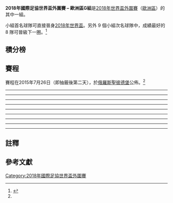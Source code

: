 '''2018年國際足協世界盃外圍賽 – 歐洲區G組'''是[[2018年國際足協世界盃|2018年世界盃]][[2018年國際足協世界盃外圍賽|外圍賽]]（[[2018年國際足協世界盃外圍賽_(歐洲區)|歐洲區]]）的其中一組。

小組首名球隊可直接晉身[[2018年國際足協世界盃|2018年世界盃]]。另外 9 個小組次名球隊中，成績最好的 8 隊可晉級下一圈。<ref name="draw format">{{cite web |url=http://www.uefa.com/worldcup/news/newsid=2257685.html |title=FIFA World Cup qualifying draw format |publisher=UEFA.com |date=2015年6月16日 |accessdate=2015年7月25日 |deadurl=yes |archiveurl=https://web.archive.org/web/20160626094547/http://www.uefa.com/worldcup/news/newsid%3D2257685.html |archivedate=2016年6月26日 }}</ref>

== 積分榜 ==
{{2018年國際足協世界盃外圍賽 – 歐洲區G組
| expanded    = yes
| fixtures    = yes
}}

== 賽程 ==
賽程在2015年7月26日（即抽籤後第二天），於[[俄羅斯|俄羅斯]][[聖彼德堡|聖彼德堡]]公佈。<ref name="draw format" />

{{football box |id="Albania v Macedonia"
|date={{Start date|2016|9|5|df=y}}
|time=20:45<br />(20:45 [[UTC+2|UTC+2]])
|team1={{fb-rt|ALB}}
|score=2–1{{refn|阿爾巴尼亞對馬其頓的比賽因突然出現惡劣天氣，比賽至76分鐘被腰斬，當時雙方打成1-1。比賽於2016年9月6日下午2:00重新進行。<ref>{{cite web|url=http://www.bbc.com/sport/football/37211391|title=Rain stops Albania v Macedonia with score at 1-1|publisher=BBC Sport|date=5 September 2016|accessdate=2016-09-15|archive-date=2019-04-20|archive-url=https://web.archive.org/web/20190420060721/https://www.bbc.com/sport/football/37211391|dead-url=no}}</ref>|group="note"|name="ALBvMKD Suspended"}}
|report=[http://www.fifa.com/worldcup/matches/round=276483/match=300332082/index.html 報告 (FIFA)]<br />[http://www.uefa.com/worldcup/season=2018/matches/round=2000717/match=2017810/index.html 報告 (UEFA)]
|team2={{fb|MKD}}
|goals1=[[阿尔曼多·萨迪库|萨迪库]] {{goal|9}}<br />[[Bekim_Balaj|Balaj]] {{goal|89}}
|goals2=[[Ezgjan_Alioski|Alioski]] {{goal|51}}
|stadium=[[Loro_Boriçi_Stadium|Loro Boriçi Stadium]], [[斯库台|斯库台]]
|attendance=14,667
|referee=[[Hüseyin_Göçek|Hüseyin Göçek]] ([[土耳其足球總會|土耳其]])
}}
{{football box |id="Israel v Italy"
|date={{Start date|2016|9|5|df=y}}
|time=20:45<br />(21:45 [[UTC+3|UTC+3]])
|team1={{fb-rt|ISR}}
|score=1–3
|report=[http://www.fifa.com/worldcup/matches/round=276483/match=300332099/index.html 報告 (FIFA)]<br />[http://www.uefa.com/worldcup/season=2018/matches/round=2000717/match=2017813/index.html 報告 (UEFA)]
|team2={{fb|ITA}}
|goals1=[[Tal_Ben_Haim_(footballer,_born_1989)|Ben Haim II]] {{goal|35}}
|goals2=[[加斯安奴·柏利|加斯安奴·柏利]] {{goal|14}}<br />[[安東尼奧·坎德雷瓦|安東尼奧·坎德雷瓦]] {{goal|31|pen.}}<br />[[奇罗·因莫比莱|奇罗·因莫比莱]] {{goal|83}}
|stadium=[[Sammy_Ofer_Stadium|Sammy Ofer Stadium]], [[海法|海法]]
|attendance=29,300
|referee=[[謝爾蓋·卡拉肖夫_(裁判)|謝爾蓋·卡拉肖夫]] ([[俄羅斯足球總會|俄羅斯]])
}}
{{football box |id="Spain v Liechtenstein"
|date={{Start date|2016|9|5|df=y}}
|time=20:45<br />(20:45 [[UTC+2|UTC+2]])
|team1={{fb-rt|ESP}}
|score=8–0
|report=[http://www.fifa.com/worldcup/matches/round=276483/match=300332075/index.html 報告 (FIFA)]<br />[http://www.uefa.com/worldcup/season=2018/matches/round=2000717/match=2017801/index.html 報告 (UEFA)]
|team2={{fb|LIE}}
|goals1=[[迪亞高·哥斯達|迪亞高·哥斯達]] {{goal|10||66}}<br />[[塞尔吉·罗贝托|塞尔吉·罗贝托]] {{goal|55}}<br />[[大衛·席爾瓦|大衛·席爾瓦]] {{goal|59||90+1}}<br />[[維托洛|維托洛]] {{goal|60}}<br />[[艾華路·莫拉達|艾華路·莫拉達]] {{goal|82||83}}
|goals2=
|stadium=[[Estadio_Reino_de_León|Estadio Reino de León]], [[莱昂_(西班牙)|莱昂 (西班牙)]]
|attendance=12,139
|referee=[[Simon_Lee_Evans|Simon Lee Evans]] ([[威爾斯足球協會|威爾斯]])
}}
----
{{football box |id="Italy v Spain"
|date={{Start date|2016|10|6|df=y}}
|time=20:45<br />(20:45 [[UTC+2|UTC+2]])
|team1={{fb-rt|ITA}}
|score=1–1
|report=[http://www.fifa.com/worldcup/matches/round=276483/match=300332083/index.html 報告 (FIFA)]<br />[http://www.uefa.com/worldcup/season=2018/matches/round=2000717/match=2017802/index.html 報告 (UEFA)]
|team2={{fb|ESP}}
|goals1=
|goals2=
|stadium=[[尤文圖斯球場|尤文圖斯球場]], [[都灵|都灵]]
|attendance=
|referee=
}}
{{football box |id="Liechtenstein v Albania"
|date={{Start date|2016|10|6|df=y}}
|time=20:45<br />(20:45 [[UTC+2|UTC+2]])
|team1={{fb-rt|LIE}}
|score=0–2
|report=[http://www.fifa.com/worldcup/matches/round=276483/match=300332085/index.html 報告 (FIFA)]<br />[http://www.uefa.com/worldcup/season=2018/matches/round=2000717/match=2017824/index.html 報告 (UEFA)]
|team2={{fb|ALB}}
|goals1=
|goals2=
|stadium=[[萊茵公園球場|萊茵公園球場]], [[瓦都茲|瓦都茲]]
|attendance=
|referee=
}}
{{football box |id="Macedonia v Israel"
|date={{Start date|2016|10|6|df=y}}
|time=20:45<br />(20:45 [[UTC+2|UTC+2]])
|team1={{fb-rt|MKD}}
|score=1–2
|report=[http://www.fifa.com/worldcup/matches/round=276483/match=300332071/index.html 報告 (FIFA)]<br />[http://www.uefa.com/worldcup/season=2018/matches/round=2000717/match=2017820/index.html 報告 (UEFA)]
|team2={{fb|ISR}}
|goals1=
|goals2=
|stadium=[[菲利普二世體育場|菲利普二世體育場]], [[斯科普里|斯科普里]]
|attendance=
|referee=
}}
----
{{football box |id="Israel v Liechtenstein"
|date={{Start date|2016|10|9|df=y}}
|time=18:00<br />(19:00 [[UTC+3|UTC+3]])
|team1={{fb-rt|ISR}}
|score=2–1
|report=[http://www.fifa.com/worldcup/matches/round=276483/match=300332062/index.html 報告 (FIFA)]<br />[http://www.uefa.com/worldcup/season=2018/matches/round=2000717/match=2017816/index.html 報告 (UEFA)]
|team2={{fb|LIE}}
|goals1=
|goals2=
|stadium=[[Teddy_Stadium|Teddy Stadium]], [[耶路撒冷|耶路撒冷]]
|attendance=
|referee=
}}
{{football box |id="Albania v Spain"
|date={{Start date|2016|10|9|df=y}}
|time=20:45<br />(20:45 [[UTC+2|UTC+2]])
|team1={{fb-rt|ALB}}
|score=0–2
|report=[http://www.fifa.com/worldcup/matches/round=276483/match=300332087/index.html 報告 (FIFA)]<br />[http://www.uefa.com/worldcup/season=2018/matches/round=2000717/match=2017807/index.html 報告 (UEFA)]
|team2={{fb|ESP}}
|goals1=
|goals2=
|stadium=[[Loro_Boriçi_Stadium|Loro Boriçi Stadium]], [[斯库台|斯库台]]
|attendance=
|referee=
}}
{{football box |id="Macedonia v Italy"
|date={{Start date|2016|10|9|df=y}}
|time=20:45<br />(20:45 [[UTC+2|UTC+2]])
|team1={{fb-rt|MKD}}
|score=2–3
|report=[http://www.fifa.com/worldcup/matches/round=276483/match=300332076/index.html 報告 (FIFA)]<br />[http://www.uefa.com/worldcup/season=2018/matches/round=2000717/match=2017818/index.html 報告 (UEFA)]
|team2={{fb|ITA}}
|goals1=
|goals2=
|stadium=[[菲利普二世體育場|菲利普二世體育場]], [[斯科普里|斯科普里]]
|attendance=
|referee=
}}
----
{{football box |id="Albania v Israel"
|date={{Start date|2016|11|12|df=y}}
|time=20:45<br />(20:45 [[UTC+1|UTC+1]])
|team1={{fb-rt|ALB}}
|score=0–3
|report=[http://www.fifa.com/worldcup/matches/round=276483/match=300332074/index.html 報告 (FIFA)]<br />[http://www.uefa.com/worldcup/season=2018/matches/round=2000717/match=2017809/index.html 報告 (UEFA)]
|team2={{fb|ISR}}
|goals1=
|goals2=
|stadium=[[Elbasan_Arena|Elbasan Arena]], [[爱尔巴桑|爱尔巴桑]]{{refn|The venue of the Albania v Israel match was moved from [[Loro_Boriçi_Stadium|Loro Boriçi Stadium]], [[斯库台|斯库台]] to [[Elbasan_Arena|Elbasan Arena]], [[爱尔巴桑|爱尔巴桑]] due to a planned terrorist attack.<ref>{{cite web|url=http://www.espnfc.com/world-cup-qualifying-uefa/story/2992270/albanias-world-cup-qualifier-against-israel-moved-for-security-reasons|title=Albania's World Cup qualifier against Israel moved for 'security reasons'|publisher=ESPN FC|date=8 November 2016|accessdate=2016-11-19|archive-date=2018-10-27|archive-url=https://web.archive.org/web/20181027143306/http://www.espnfc.com/world-cup-qualifying-uefa/story/2992270/albanias-world-cup-qualifier-against-israel-moved-for-security-reasons|dead-url=no}}</ref><ref>{{cite web|url=http://www.timesofisrael.com/kosovo-arrests-19-in-islamic-state-plot-to-attack-israel-soccer-match/|title=Kosovo arrests 19 in Islamic State plot to attack Israel soccer match|publisher=The Times of Israel|date=17 November 2016|accessdate=18 November 2016|archive-date=2016-11-18|archive-url=https://web.archive.org/web/20161118230119/http://www.timesofisrael.com/kosovo-arrests-19-in-islamic-state-plot-to-attack-israel-soccer-match/|dead-url=no}}</ref>|group="note"|name="ALBvISR Moved"}}
|attendance=
|referee=
}}
{{football box |id="Liechtenstein v Italy"
|date={{Start date|2016|11|12|df=y}}
|time=20:45<br />(20:45 [[UTC+1|UTC+1]])
|team1={{fb-rt|LIE}}
|score=0–4
|report=[http://www.fifa.com/worldcup/matches/round=276483/match=300332067/index.html 報告 (FIFA)]<br />[http://www.uefa.com/worldcup/season=2018/matches/round=2000717/match=2017823/index.html 報告 (UEFA)]
|team2={{fb|ITA}}
|goals1=
|goals2=
|stadium=[[萊茵公園球場|萊茵公園球場]], [[瓦都茲|瓦都茲]]
|attendance=
|referee=
}}
{{football box |id="Spain v Macedonia"
|date={{Start date|2016|11|12|df=y}}
|time=20:45<br />(20:45 [[UTC+1|UTC+1]])
|team1={{fb-rt|ESP}}
|score=4–0
|report=[http://www.fifa.com/worldcup/matches/round=276483/match=300332061/index.html 報告 (FIFA)]<br />[http://www.uefa.com/worldcup/season=2018/matches/round=2000717/match=2017800/index.html 報告 (UEFA)]
|team2={{fb|MKD}}
|goals1=
|goals2=
|stadium=[[Estadio_Nuevo_Los_Cármenes|Estadio Los Cármenes]], [[格拉纳达|格拉纳达]]
|attendance=
|referee=
}}
----
{{football box |id="Italy v Albania"
|date={{Start date|2017|3|24|df=y}}
|time=20:45<br />(20:45 [[UTC+1|UTC+1]])
|team1={{fb-rt|ITA}}
|score=2–0
|report=[http://www.fifa.com/worldcup/matches/round=276483/match=300332066/index.html 報告 (FIFA)]<br />[http://www.uefa.com/worldcup/season=2018/matches/round=2000717/match=2017803/index.html 報告 (UEFA)]
|team2={{fb|ALB}}
|goals1=
|goals2=
|stadium=
|attendance=
|referee=
}}
{{football box |id="Liechtenstein v Macedonia"
|date={{Start date|2017|3|24|df=y}}
|time=20:45<br />(20:45 [[UTC+1|UTC+1]])
|team1={{fb-rt|LIE}}
|score=0–3
|report=[http://www.fifa.com/worldcup/matches/round=276483/match=300332096/index.html 報告 (FIFA)]<br />[http://www.uefa.com/worldcup/season=2018/matches/round=2000717/match=2017826/index.html 報告 (UEFA)]
|team2={{fb|MKD}}
|goals1=
|goals2=
|stadium=[[萊茵公園球場|萊茵公園球場]], [[瓦都茲|瓦都茲]]
|attendance=
|referee=
}}
{{football box |id="Spain v Israel"
|date={{Start date|2017|3|24|df=y}}
|time=20:45<br />(20:45 [[UTC+1|UTC+1]])
|team1={{fb-rt|ESP}}
|score=4–1
|report=[http://www.fifa.com/worldcup/matches/round=276483/match=300332101/index.html 報告 (FIFA)]<br />[http://www.uefa.com/worldcup/season=2018/matches/round=2000717/match=2017799/index.html 報告 (UEFA)]
|team2={{fb|ISR}}
|goals1=
|goals2=
|stadium=
|attendance=
|referee=
}}
----
{{football box |id="Israel v Albania"
|date={{Start date|2017|6|11|df=y}}
|time=20:45<br />(21:45 [[UTC+3|UTC+3]])
|team1={{fb-rt|ISR}}
|score= 0–3
|report=[http://www.fifa.com/worldcup/matches/round=276483/match=300332081/index.html 報告 (FIFA)]<br />[http://www.uefa.com/worldcup/season=2018/matches/round=2000717/match=2017814/index.html 報告 (UEFA)]
|team2={{fb|ALB}}
|goals1=
|goals2=
|stadium=
|attendance=
|referee=
}}
{{football box |id="Italy v Liechtenstein"
|date={{Start date|2017|6|11|df=y}}
|time=20:45<br />(20:45 [[UTC+2|UTC+2]])
|team1={{fb-rt|ITA}}
|score= 5–0
|report=[http://www.fifa.com/worldcup/matches/round=276483/match=300332102/index.html 報告 (FIFA)]<br />[http://www.uefa.com/worldcup/season=2018/matches/round=2000717/match=2017806/index.html 報告 (UEFA)]
|team2={{fb|LIE}}
|goals1=
|goals2=
|stadium=
|attendance=
|referee=
}}
{{football box |id="Macedonia v Spain"
|date={{Start date|2017|6|11|df=y}}
|time=20:45<br />(20:45 [[UTC+2|UTC+2]])
|team1={{fb-rt|MKD}}
|score= 1–2
|report=[http://www.fifa.com/worldcup/matches/round=276483/match=300332064/index.html 報告 (FIFA)]<br />[http://www.uefa.com/worldcup/season=2018/matches/round=2000717/match=2017817/index.html 報告 (UEFA)]
|team2={{fb|ESP}}
|goals1=
|goals2=
|stadium=[[菲利普二世體育場|菲利普二世體育場]], [[斯科普里|斯科普里]]
|attendance=
|referee=
}}
----
{{football box |id="Albania v Liechtenstein"
|date={{Start date|2017|9|2|df=y}}
|time=18:00<br />(18:00 [[UTC+2|UTC+2]])
|team1={{fb-rt|ALB}}
|score=2–0
|report=[http://www.fifa.com/worldcup/matches/round=276483/match=300332058/index.html 報告 (FIFA)]<br />[http://www.uefa.com/worldcup/season=2018/matches/round=2000717/match=2017811/index.html 報告 (UEFA)]
|team2={{fb|LIE}}
|goals1=
|goals2=
|stadium=
|attendance=
|referee=
}}
{{football box |id="Israel v Macedonia"
|date={{Start date|2017|9|2|df=y}}
|time=20:45<br />(21:45 [[UTC+3|UTC+3]])
|team1={{fb-rt|ISR}}
|score=0–1
|report=[http://www.fifa.com/worldcup/matches/round=276483/match=300332060/index.html 報告 (FIFA)]<br />[http://www.uefa.com/worldcup/season=2018/matches/round=2000717/match=2017815/index.html 報告 (UEFA)]
|team2={{fb|MKD}}
|goals1=
|goals2=
|stadium=
|attendance=
|referee=
}}
{{football box |id="Spain v Italy"
|date={{Start date|2017|9|2|df=y}}
|time=20:45<br />(20:45 [[UTC+2|UTC+2]])
|team1={{fb-rt|ESP}}
|score=3–0
|report=[http://www.fifa.com/worldcup/matches/round=276483/match=300332090/index.html 報告 (FIFA)]<br />[http://www.uefa.com/worldcup/season=2018/matches/round=2000717/match=2017797/index.html 報告 (UEFA)]
|team2={{fb|ITA}}
|goals1=
|goals2=
|stadium=
|attendance=
|referee=
}}
----
{{football box |id="Italy v Israel"
|date={{Start date|2017|9|5|df=y}}
|time=20:45<br />(20:45 [[UTC+2|UTC+2]])
|team1={{fb-rt|ITA}}
|score= 1–0
|report=[http://www.fifa.com/worldcup/matches/round=276483/match=300332093/index.html 報告 (FIFA)]<br />[http://www.uefa.com/worldcup/season=2018/matches/round=2000717/match=2017804/index.html 報告 (UEFA)]
|team2={{fb|ISR}}
|goals1=
|goals2=
|stadium=
|attendance=
|referee=
}}
{{football box |id="Liechtenstein v Spain"
|date={{Start date|2017|9|5|df=y}}
|time=20:45<br />(20:45 [[UTC+2|UTC+2]])
|team1={{fb-rt|LIE}}
|score= 0–8
|report=[http://www.fifa.com/worldcup/matches/round=276483/match=300332088/index.html 報告 (FIFA)]<br />[http://www.uefa.com/worldcup/season=2018/matches/round=2000717/match=2017822/index.html 報告 (UEFA)]
|team2={{fb|ESP}}
|goals1=
|goals2=
|stadium=[[萊茵公園球場|萊茵公園球場]], [[瓦都茲|瓦都茲]]
|attendance=
|referee=
}}
{{football box |id="Macedonia v Albania"
|date={{Start date|2017|9|5|df=y}}
|time=20:45<br />(20:45 [[UTC+2|UTC+2]])
|team1={{fb-rt|MKD}}
|score= 1–1
|report=[http://www.fifa.com/worldcup/matches/round=276483/match=300332089/index.html 報告 (FIFA)]<br />[http://www.uefa.com/worldcup/season=2018/matches/round=2000717/match=2017819/index.html 報告 (UEFA)]
|team2={{fb|ALB}}
|goals1=
|goals2=
|stadium=[[菲利普二世體育場|菲利普二世體育場]], [[斯科普里|斯科普里]]
|attendance=
|referee=
}}
----
{{football box |id="Italy v Macedonia"
|date={{Start date|2017|10|6|df=y}}
|time=20:45<br />(20:45 [[UTC+2|UTC+2]])
|team1={{fb-rt|ITA}}
|score= 1–1
|report=[http://www.fifa.com/worldcup/matches/round=276483/match=300332086/index.html 報告 (FIFA)]<br />[http://www.uefa.com/worldcup/season=2018/matches/round=2000717/match=2017805/index.html 報告 (UEFA)]
|team2={{fb|MKD}}
|goals1=
|goals2=
|stadium=
|attendance=
|referee=
}}
{{football box |id="Liechtenstein v Israel"
|date={{Start date|2017|10|6|df=y}}
|time=20:45<br />(20:45 [[UTC+2|UTC+2]])
|team1={{fb-rt|LIE}}
|score= 0–1
|report=[http://www.fifa.com/worldcup/matches/round=276483/match=300332091/index.html 報告 (FIFA)]<br />[http://www.uefa.com/worldcup/season=2018/matches/round=2000717/match=2017825/index.html 報告 (UEFA)]
|team2={{fb|ISR}}
|goals1=
|goals2=
|stadium=[[萊茵公園球場|萊茵公園球場]], [[瓦都茲|瓦都茲]]
|attendance=
|referee=
}}
{{football box |id="Spain v Albania"
|date={{Start date|2017|10|6|df=y}}
|time=20:45<br />(20:45 [[UTC+2|UTC+2]])
|team1={{fb-rt|ESP}}
|score= 3–0
|report=[http://www.fifa.com/worldcup/matches/round=276483/match=300332078/index.html 報告 (FIFA)]<br />[http://www.uefa.com/worldcup/season=2018/matches/round=2000717/match=2017798/index.html 報告 (UEFA)]
|team2={{fb|ALB}}
|goals1=
|goals2=
|stadium=
|attendance=
|referee=
}}
----
{{football box |id="Albania v Italy"
|date={{Start date|2017|10|9|df=y}}
|time=20:45<br />(20:45 [[UTC+2|UTC+2]])
|team1={{fb-rt|ALB}}
|score= 0–1
|report=[http://www.fifa.com/worldcup/matches/round=276483/match=300332065/index.html 報告 (FIFA)]<br />[http://www.uefa.com/worldcup/season=2018/matches/round=2000717/match=2017808/index.html 報告 (UEFA)]
|team2={{fb|ITA}}
|goals1=
|goals2=
|stadium=
|attendance=
|referee=
}}
{{football box |id="Israel v Spain"
|date={{Start date|2017|10|9|df=y}}
|time=20:45<br />(21:45 [[UTC+3|UTC+3]])
|team1={{fb-rt|ISR}}
|score= 0–1
|report=[http://www.fifa.com/worldcup/matches/round=276483/match=300332094/index.html 報告 (FIFA)]<br />[http://www.uefa.com/worldcup/season=2018/matches/round=2000717/match=2017812/index.html 報告 (UEFA)]
|team2={{fb|ESP}}
|goals1=
|goals2=
|stadium=[[Sammy_Ofer_Stadium|Sammy Ofer Stadium]], [[海法|海法]]
|attendance=
|referee=
}}
{{football box |id="Macedonia v Liechtenstein"
|date={{Start date|2017|10|9|df=y}}
|time=20:45<br />(20:45 [[UTC+2|UTC+2]])
|team1={{fb-rt|MKD}}
|score= 4–0
|report=[http://www.fifa.com/worldcup/matches/round=276483/match=300332068/index.html 報告 (FIFA)]<br />[http://www.uefa.com/worldcup/season=2018/matches/round=2000717/match=2017821/index.html 報告 (UEFA)]
|team2={{fb|LIE}}
|goals1=
|goals2=
|stadium=[[菲利普二世體育場|菲利普二世體育場]], [[斯科普里|斯科普里]]
|attendance=
|referee=
}}

== 註釋 ==
{{Reflist|group = "note"}}

== 參考文獻 ==
{{Reflist}}
{{2018年國際足協世界盃外圍賽}}
{{國際足協世界盃}}
[[Category:2018年國際足協世界盃外圍賽|Category:2018年國際足協世界盃外圍賽]]
